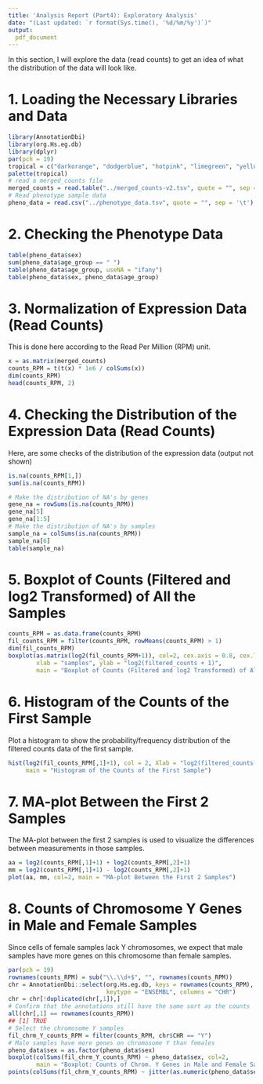 ```yaml
---
title: 'Analysis Report (Part4): Exploratory Analysis'
date: "(Last updated: `r format(Sys.time(), '%d/%m/%y')`)"
output:
  pdf_document
---
```


In this section, I will explore the data (read counts) to get an idea of what the distribution of the data will look like.

# 1. Loading the Necessary Libraries and Data

```r
library(AnnotationDbi)
library(org.Hs.eg.db)
library(dplyr)
par(pch = 19) 
tropical = c("darkorange", "dodgerblue", "hotpink", "limegreen", "yellow")
palette(tropical)
# read a merged_counts file
merged_counts = read.table("../merged_counts-v2.tsv", quote = "", sep = '\t')
# Read phenotype sample data
pheno_data = read.csv("../phenotype_data.tsv", quote = "", sep = '\t')
```

# 2. Checking the Phenotype Data

```r
table(pheno_data$sex)
sum(pheno_data$age_group == " ")
table(pheno_data$age_group, useNA = "ifany")
table(pheno_data$sex, pheno_data$age_group)
```

# 3. Normalization of Expression Data (Read Counts)

This is done here according to the Read Per Million (RPM) unit.

```r
x = as.matrix(merged_counts)
counts_RPM = t(t(x) * 1e6 / colSums(x))
dim(counts_RPM)
head(counts_RPM, 2)
```

# 4. Checking the Distribution of the Expression Data (Read Counts)

Here, are some checks of the distribution of the expression data (output not shown)

```r
is.na(counts_RPM[1,])
sum(is.na(counts_RPM))

# Make the distribution of NA's by genes
gene_na = rowSums(is.na(counts_RPM))
gene_na[5]
gene_na[1:5]
# Make the distribution of NA's by samples
sample_na = colSums(is.na(counts_RPM))
sample_na[6]
table(sample_na)
```

# 5. Boxplot of Counts (Filtered and log2 Transformed) of All the Samples

```r
counts_RPM = as.data.frame(counts_RPM)
fil_counts_RPM = filter(counts_RPM, rowMeans(counts_RPM) > 1)
dim(fil_counts_RPM)
boxplot(as.matrix(log2(fil_counts_RPM+1)), col=2, cex.axis = 0.8, cex.lab = 1.2, 
        xlab = "samples", ylab = "log2(filtered_counts + 1)", 
        main = "Boxplot of Counts (Filtered and log2 Transformed) of All the Samples")
```

# 6. Histogram of the Counts of the First Sample

Plot a histogram to show the probability/frequency distribution of the filtered counts data of the first sample.

```r
hist(log2(fil_counts_RPM[,1]+1), col = 2, Xlab = "log2(filtered_counts[,1] + 1)", 
     main = "Histogram of the Counts of the First Sample")
```

# 7. MA-plot Between the First 2 Samples

The MA-plot between the first 2 samples is used to visualize the differences between measurements in those samples.

```r
aa = log2(counts_RPM[,1]+1) + log2(counts_RPM[,2]+1)
mm = log2(counts_RPM[,1]+1) - log2(counts_RPM[,2]+1)
plot(aa, mm, col=2, main = "MA-plot Between the First 2 Samples")
```

# 8. Counts of Chromosome Y Genes in Male and Female Samples

Since cells of female samples lack Y chromosomes, we expect that male samples have more genes on this chromosome than female samples.

```r
par(pch = 19)
rownames(counts_RPM) = sub("\\.\\d+$", "", rownames(counts_RPM))
chr = AnnotationDbi::select(org.Hs.eg.db, keys = rownames(counts_RPM), 
                            keytype = "ENSEMBL", columns = "CHR")
chr = chr[!duplicated(chr[,1]),]
# Confirm that the annotations still have the same sort as the counts
all(chr[,1] == rownames(counts_RPM))
## [1] TRUE
# Select the chromosome Y samples
fil_chrm_Y_counts_RPM = filter(counts_RPM, chr$CHR == "Y")
# Male samples have more genes on chromosome Y than females
pheno_data$sex = as.factor(pheno_data$sex)
boxplot(colSums(fil_chrm_Y_counts_RPM) ~ pheno_data$sex, col=2, 
        main = "Boxplot: Counts of Chrom. Y Genes in Male and Female Samples")
points(colSums(fil_chrm_Y_counts_RPM) ~ jitter(as.numeric(pheno_data$sex)))
```
